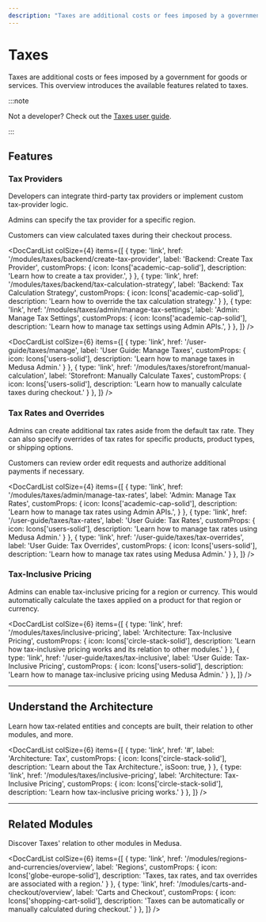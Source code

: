 ```yaml
---
description: "Taxes are additional costs or fees imposed by a government for goods or services. Learn about the available features and guides."
---
```



# Taxes

Taxes are additional costs or fees imposed by a government for goods or services. This overview introduces the available features related to taxes.

:::note

Not a developer? Check out the [Taxes user guide](../../user-guide/taxes/index.md).

:::

## Features

### Tax Providers

Developers can integrate third-party tax providers or implement custom tax-provider logic.

Admins can specify the tax provider for a specific region.

Customers can view calculated taxes during their checkout process.

<DocCardList colSize={4} items={[
  {
    type: 'link',
    href: '/modules/taxes/backend/create-tax-provider',
    label: 'Backend: Create Tax Provider',
    customProps: {
      icon: Icons['academic-cap-solid'],
      description: 'Learn how to create a tax provider.',
    }
  },
  {
    type: 'link',
    href: '/modules/taxes/backend/tax-calculation-strategy',
    label: 'Backend: Tax Calculation Strategy',
    customProps: {
      icon: Icons['academic-cap-solid'],
      description: 'Learn how to override the tax calculation strategy.'
    }
  },
  {
    type: 'link',
    href: '/modules/taxes/admin/manage-tax-settings',
    label: 'Admin: Manage Tax Settings',
    customProps: {
      icon: Icons['academic-cap-solid'],
      description: 'Learn how to manage tax settings using Admin APIs.',
    }
  },
]} />

<DocCardList colSize={6} items={[
  {
    type: 'link',
    href: '/user-guide/taxes/manage',
    label: 'User Guide: Manage Taxes',
    customProps: {
      icon: Icons['users-solid'],
      description: 'Learn how to manage taxes in Medusa Admin.'
    }
  },
  {
    type: 'link',
    href: '/modules/taxes/storefront/manual-calculation',
    label: 'Storefront: Manually Calculate Taxes',
    customProps: {
      icon: Icons['users-solid'],
      description: 'Learn how to manually calculate taxes during checkout.'
    }
  },
]} />

### Tax Rates and Overrides

Admins can create additional tax rates aside from the default tax rate. They can also specify overrides of tax rates for specific products, product types, or shipping options.

Customers can review order edit requests and authorize additional payments if necessary.

<DocCardList colSize={4} items={[
  {
    type: 'link',
    href: '/modules/taxes/admin/manage-tax-rates',
    label: 'Admin: Manage Tax Rates',
    customProps: {
      icon: Icons['academic-cap-solid'],
      description: 'Learn how to manage tax rates using Admin APIs.',
    }
  },
  {
    type: 'link',
    href: '/user-guide/taxes/tax-rates',
    label: 'User Guide: Tax Rates',
    customProps: {
      icon: Icons['users-solid'],
      description: 'Learn how to manage tax rates using Medusa Admin.'
    }
  },
  {
    type: 'link',
    href: '/user-guide/taxes/tax-overrides',
    label: 'User Guide: Tax Overrides',
    customProps: {
      icon: Icons['users-solid'],
      description: 'Learn how to manage tax rates using Medusa Admin.'
    }
  },
]} />

### Tax-Inclusive Pricing

Admins can enable tax-inclusive pricing for a region or currency. This would automatically calculate the taxes applied on a product for that region or currency.

<DocCardList colSize={6} items={[
  {
    type: 'link',
    href: '/modules/taxes/inclusive-pricing',
    label: 'Architecture: Tax-Inclusive Pricing',
    customProps: {
      icon: Icons['circle-stack-solid'],
      description: 'Learn how tax-inclusive pricing works and its relation to other modules.'
    }
  },
  {
    type: 'link',
    href: '/user-guide/taxes/tax-inclusive',
    label: 'User Guide: Tax-Inclusive Pricing',
    customProps: {
      icon: Icons['users-solid'],
      description: 'Learn how to manage tax-inclusive pricing using Medusa Admin.'
    }
  },
]} />

---

## Understand the Architecture

Learn how tax-related entities and concepts are built, their relation to other modules, and more.

<DocCardList colSize={6} items={[
  {
    type: 'link',
    href: '#',
    label: 'Architecture: Tax',
    customProps: {
      icon: Icons['circle-stack-solid'],
      description: 'Learn about the Tax Architecture.',
      isSoon: true,
    }
  },
  {
    type: 'link',
    href: '/modules/taxes/inclusive-pricing',
    label: 'Architecture: Tax-Inclusive Pricing',
    customProps: {
      icon: Icons['circle-stack-solid'],
      description: 'Learn how tax-inclusive pricing works.'
    }
  },
]} />

---

## Related Modules

Discover Taxes' relation to other modules in Medusa.

<DocCardList colSize={6} items={[
  {
    type: 'link',
    href: '/modules/regions-and-currencies/overview',
    label: 'Regions',
    customProps: {
      icon: Icons['globe-europe-solid'],
      description: 'Taxes, tax rates, and tax overrides are associated with a region.'
    }
  },
  {
    type: 'link',
    href: '/modules/carts-and-checkout/overview',
    label: 'Carts and Checkout',
    customProps: {
      icon: Icons['shopping-cart-solid'],
      description: 'Taxes can be automatically or manually calculated during checkout.'
    }
  },
]} />
